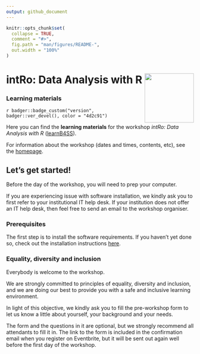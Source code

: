 ```yaml
---
output: github_document
---
```


<!-- README.md is generated from README.Rmd. Please edit that file -->

```r
knitr::opts_chunk$set(
  collapse = TRUE,
  comment = "#>",
  fig.path = "man/figures/README-",
  out.width = "100%"
)
```

# intRo: Data Analysis with R <a href='https://intro-rstats.github.io/intRo'><img src='man/figures/logo.png' align="right" height="132" /></a>

### Learning materials

<!-- badges: start -->
`r badger::badge_custom("version", badger::ver_devel(), color = "4d2c91")`
<!-- badges: end -->

Here you can find the **learning materials** for the workshop *intRo: Data Analysis with R* ([learnB4SS](https://learnb4ss.github.io)).

For information about the workshop (dates and times, contents, etc), see the [homepage](https://intro-rstats.github.io).

## Let's get started!

Before the day of the workshop, you will need to prep your computer.

If you are experiencing issue with software installation, we kindly ask you to first refer to your institutional IT help desk.
If your institution does not offer an IT help desk, then feel free to send an email to the workshop organiser.

### Prerequisites

The first step is to install the software requirements.
If you haven't yet done so, check out the installation instructions [here](https://intro-rstats.github.io/intRo/articles/get-started.html).

### Equality, diversity and inclusion

Everybody is welcome to the workshop.

We are strongly committed to principles of equality, diversity and inclusion, and we are doing our best to provide you with a safe and inclusive learning environment.

In light of this objective, we kindly ask you to fill the pre-workshop form to let us know a little about yourself, your background and your needs.

The form and the questions in it are optional, but we strongly recommend all attendants to fill it in.
The link to the form is included in the confirmation email when you register on Eventbrite, but it will be sent out again well before the first day of the workshop.

